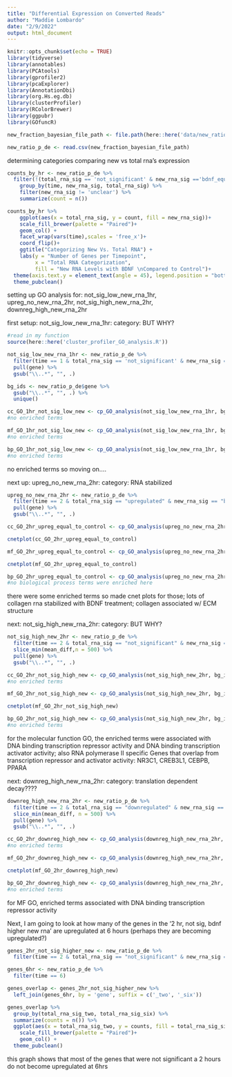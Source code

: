 ```yaml
---
title: "Differential Expression on Converted Reads"
author: "Maddie Lombardo"
date: "2/9/2022"
output: html_document
---
```


```r
knitr::opts_chunk$set(echo = TRUE)
library(tidyverse)
library(annotables)
library(PCAtools)
library(gprofiler2)
library(pcaExplorer)
library(AnnotationDbi)
library(org.Hs.eg.db)
library(clusterProfiler)
library(RColorBrewer)
library(ggpubr)
library(GOfuncR)
```


```r
new_fraction_bayesian_file_path <- file.path(here::here('data/new_ratio_bayesian_p_de.csv'))

new_ratio_p_de <- read.csv(new_fraction_bayesian_file_path)
```

determining categories comparing new vs total rna's expression

```r
counts_by_hr <- new_ratio_p_de %>% 
  filter(!(total_rna_sig == 'not_significant' & new_rna_sig =='bdnf_equals_control')) %>% 
    group_by(time, new_rna_sig, total_rna_sig) %>% 
    filter(new_rna_sig != 'unclear') %>% 
    summarize(count = n())

counts_by_hr %>% 
    ggplot(aes(x = total_rna_sig, y = count, fill = new_rna_sig))+
    scale_fill_brewer(palette = "Paired")+
    geom_col() +
    facet_wrap(vars(time),scales = 'free_x')+
    coord_flip()+
    ggtitle("Categorizing New Vs. Total RNA") +
    labs(y = "Number of Genes per Timepoint", 
         x = "Total RNA Categorization",
         fill = "New RNA Levels with BDNF \nCompared to Control")+
  theme(axis.text.y = element_text(angle = 45), legend.position = "bottom", plot.title = element_text(hjust = 0.5), legend.text = element_text(size = 8), legend.title = element_text(size =10))+
  theme_pubclean()
```

setting up GO analysis for: not_sig_low_new_rna_1hr, upreg_no_new_rna_2hr, not_sig_high_new_rna_2hr, downreg_high_new_rna_2hr

first setup: not_sig_low_new_rna_1hr: category: BUT WHY?
```r
#read in my function
source(here::here('cluster_profiler_GO_analysis.R'))

not_sig_low_new_rna_1hr <- new_ratio_p_de %>% 
  filter(time == 1 & total_rna_sig == 'not_significant' & new_rna_sig == 'bdnf_lower_new_rna') %>% 
  pull(gene) %>% 
  gsub("\\..*", "", .)

bg_ids <- new_ratio_p_de$gene %>% 
  gsub("\\..*", "", .) %>% 
  unique()

cc_GO_1hr_not_sig_low_new <- cp_GO_analysis(not_sig_low_new_rna_1hr, bg_ids, typeGO = "cc")
#no enriched terms

mf_GO_1hr_not_sig_low_new <- cp_GO_analysis(not_sig_low_new_rna_1hr, bg_ids, typeGO = "mf")
#no enriched terms

bp_GO_1hr_not_sig_low_new <- cp_GO_analysis(not_sig_low_new_rna_1hr, bg_ids, typeGO = "bp")
#no enriched terms
```
no enriched terms so moving on....

next up: upreg_no_new_rna_2hr: category: RNA stabilized
```r
upreg_no_new_rna_2hr <- new_ratio_p_de %>% 
  filter(time == 2 & total_rna_sig == "upregulated" & new_rna_sig == "bdnf_equals_control")%>% 
  pull(gene) %>% 
  gsub("\\..*", "", .)

cc_GO_2hr_upreg_equal_to_control <- cp_GO_analysis(upreg_no_new_rna_2hr, bg_ids, typeGO = "cc")

cnetplot(cc_GO_2hr_upreg_equal_to_control)

mf_GO_2hr_upreg_equal_to_control <- cp_GO_analysis(upreg_no_new_rna_2hr, bg_ids, typeGO = "mf")

cnetplot(mf_GO_2hr_upreg_equal_to_control)

bp_GO_2hr_upreg_equal_to_control <- cp_GO_analysis(upreg_no_new_rna_2hr, bg_ids, typeGO = "bp")
#no biological process terms were enriched here
```
there were some enriched terms so made cnet plots for those; lots of collagen rna stabilized with BDNF treatment; collagen associated w/ ECM structure

next: not_sig_high_new_rna_2hr: category: BUT WHY?
```r
not_sig_high_new_2hr <- new_ratio_p_de %>% 
  filter(time == 2 & total_rna_sig == "not_significant" & new_rna_sig == "bdnf_higher_new_rna") %>% 
  slice_min(mean_diff,n = 500) %>% 
  pull(gene) %>% 
  gsub("\\..*", "", .)

cc_GO_2hr_not_sig_high_new <- cp_GO_analysis(not_sig_high_new_2hr, bg_ids, typeGO = "cc")
#no enriched terms

mf_GO_2hr_not_sig_high_new <- cp_GO_analysis(not_sig_high_new_2hr, bg_ids, typeGO = "mf")

cnetplot(mf_GO_2hr_not_sig_high_new)

bp_GO_2hr_not_sig_high_new <- cp_GO_analysis(not_sig_high_new_2hr, bg_ids, typeGO = "bp")
#no enriched terms
```
for the molecular function GO, the enriched terms were associated with DNA binding transcription repressor activity and DNA binding transcription activator activity; also RNA polymerase II specific
Genes that overlap from transcription repressor and activator activity: NR3C1, CREB3L1, CEBPB, PPARA

next: downreg_high_new_rna_2hr: category: translation dependent decay????
```r
downreg_high_new_rna_2hr <- new_ratio_p_de %>% 
  filter(time == 2 & total_rna_sig == "downregulated" & new_rna_sig == "bdnf_higher_new_rna") %>% 
  slice_min(mean_diff, n = 500) %>% 
  pull(gene) %>% 
  gsub("\\..*", "", .)

cc_GO_2hr_downreg_high_new <- cp_GO_analysis(downreg_high_new_rna_2hr, bg_ids, typeGO = "cc")
#no enriched terms

mf_GO_2hr_downreg_high_new <- cp_GO_analysis(downreg_high_new_rna_2hr, bg_ids, typeGO = "mf")

cnetplot(mf_GO_2hr_downreg_high_new)

bp_GO_2hr_downreg_high_new <- cp_GO_analysis(downreg_high_new_rna_2hr, bg_ids, typeGO = "bp")
#no enriched terms
```
for MF GO, enriched terms associated with DNA binding transcription repressor activity


Next, I am going to look at how many of the genes in the '2 hr, not sig, bdnf higher new rna' are upregulated at 6 hours (perhaps they are becoming upregulated?)
```r
genes_2hr_not_sig_higher_new <- new_ratio_p_de %>% 
  filter(time == 2 & total_rna_sig == "not_significant" & new_rna_sig == "bdnf_higher_new_rna")

genes_6hr <- new_ratio_p_de %>% 
  filter(time == 6)

genes_overlap <- genes_2hr_not_sig_higher_new %>% 
  left_join(genes_6hr, by = 'gene', suffix = c('_two', '_six'))

genes_overlap %>% 
  group_by(total_rna_sig_two, total_rna_sig_six) %>% 
  summarize(counts = n()) %>% 
  ggplot(aes(x = total_rna_sig_two, y = counts, fill = total_rna_sig_six))+
    scale_fill_brewer(palette = "Paired")+
    geom_col() +
  theme_pubclean()
```
this graph shows that most of the genes that were not significant a 2 hours do not become upregulated at 6hrs

